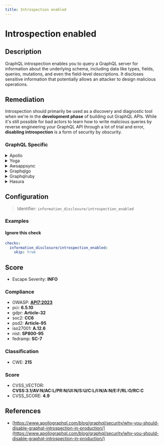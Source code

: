 ```yaml
---
title: Introspection enabled
---
```


# Introspection enabled

## Description

GraphQL introspection enables you to query a GraphQL server for information about the underlying schema, including data like types, fields, queries, mutations, and even the field-level descriptions.
It discloses sensitive information that potentially allows an attacker to design malicious operations.


## Remediation

Introspection should primarily be used as a discovery and diagnostic tool when we're in the **development phase** of building out GraphQL APIs.
While it's still possible for bad actors to learn how to write malicious queries by reverse engineering your GraphQL API through a lot of trial and error, **disabling introspection** is a form of security by obscurity.



### GraphQL Specific

<details>
    <summary>Apollo</summary>

Ensure that introspection is only enabled in development environments to prevent potential information leakage about the GraphQL schema. In production, disable introspection to enhance the security posture of the Apollo framework engine.

</details>

<details>
    <summary>Yoga</summary>

Ensure that the Yoga framework engine has introspection queries disabled in production environments to prevent potential information leakage about the schema structure. This can be achieved by setting the 'introspection' option to false within the Yoga server configuration. Additionally, consider implementing proper authentication and authorization mechanisms to control access to the GraphQL API.

</details>

<details>
    <summary>Awsappsync</summary>

Ensure that AWS AppSync resolvers are not exposing sensitive data or overly permissive operations. Review the schema and resolver mappings to enforce least privilege access, and utilize AWS Identity and Access Management (IAM) roles and policies to control access to AWS resources. Regularly audit your GraphQL queries and mutations for security risks and apply appropriate authorization checks.

</details>

<details>
    <summary>Graphqlgo</summary>

Ensure that the GraphQL Go framework engine has introspection queries disabled in production environments to prevent potential information leakage about the schema. Configure the server to conditionally enable introspection only for authorized development or staging environments.

</details>

<details>
    <summary>Graphqlruby</summary>

Disable introspection queries in production by setting the `introspection` configuration to `false` within the GraphQL schema definition. This helps prevent potential attackers from discovering the API's structure and available queries.

</details>

<details>
    <summary>Hasura</summary>

To mitigate security risks in the Hasura framework, ensure that introspection is disabled for production environments. Introspection allows clients to query the schema of your GraphQL API, which can expose the structure and available operations to potential attackers. Disable introspection by setting the 'HASURA_GRAPHQL_ENABLE_INTROSPECTION' environment variable to 'false' in your production environment configuration. Additionally, consider implementing proper authentication and authorization mechanisms to control access to your GraphQL API.

</details>

## Configuration

> Identifier: `information_disclosure/introspection_enabled`



### Examples



#### Ignore this check

```yaml
checks:
  information_disclosure/introspection_enabled:
    skip: true
```




## Score

- Escape Severity: **<span className="info-severityom">INFO</span>**

### Compliance

- OWASP: **[API7:2023](https://github.com/OWASP/API-Security/blob/master/editions/2023/en/0xa7-server-side-request-forgery.md)**
- pci: **6.5.10**
- gdpr: **Article-32**
- soc2: **CC6**
- psd2: **Article-95**
- iso27001: **A.12.6**
- nist: **SP800-95**
- fedramp: **SC-7**

### Classification

- CWE: **215**




### Score

- CVSS_VECTOR: **CVSS:3.1/AV:N/AC:L/PR:N/UI:N/S:U/C:L/I:N/A:N/E:F/RL:O/RC:C**
- CVSS_SCORE: **4.9**

## References

- [https://www.apollographql.com/blog/graphql/security/why-you-should-disable-graphql-introspection-in-production/](https://www.apollographql.com/blog/graphql/security/why-you-should-disable-graphql-introspection-in-production/)
  